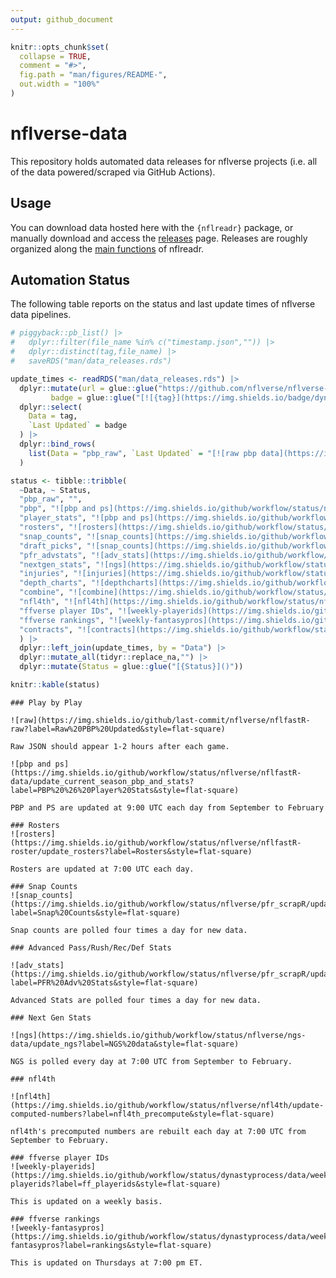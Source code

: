 ```yaml
---
output: github_document
---
```


<!-- README.md is generated from README.Rmd. Please edit that file -->

```r
knitr::opts_chunk$set(
  collapse = TRUE,
  comment = "#>",
  fig.path = "man/figures/README-",
  out.width = "100%"
)
```

# nflverse-data

<!-- badges: start -->
<!-- badges: end -->

This repository holds automated data releases for nflverse projects (i.e. all of the data powered/scraped via GitHub Actions). 

## Usage

You can download data hosted here with the `{nflreadr}` package, or manually download and access the [releases](https://github.com/nflverse/nflverse-data/releases) page. Releases are roughly organized along the [main functions](https://nflreadr.nflverse.com/reference/) of nflreadr.

## Automation Status

The following table reports on the status and last update times of nflverse data pipelines.

```r
# piggyback::pb_list() |>
#   dplyr::filter(file_name %in% c("timestamp.json","")) |>
#   dplyr::distinct(tag,file_name) |>
#   saveRDS("man/data_releases.rds")

update_times <- readRDS("man/data_releases.rds") |> 
  dplyr::mutate(url = glue::glue("https://github.com/nflverse/nflverse-data/releases/download/{tag}/timestamp.json"),
         badge = glue::glue("[![{tag}](https://img.shields.io/badge/dynamic/json?color=blue&label={paste0('load_',tag)}&query=last_updated&style=flat-square&url={URLencode(url)})](https://github.com/nflverse/nflverse-data/releases/tag/{tag})")) |> 
  dplyr::select(
    Data = tag,
    `Last Updated` = badge
  ) |> 
  dplyr::bind_rows(
    list(Data = "pbp_raw", `Last Updated` = "[![raw pbp data](https://img.shields.io/github/last-commit/nflverse/nflfastR-raw?label=Raw%20PBP%20Updated&style=flat-square)]()")
  )

status <- tibble::tribble(
  ~Data, ~ Status,
  "pbp_raw", "",
  "pbp", "![pbp and ps](https://img.shields.io/github/workflow/status/nflverse/nflfastR-data/update_current_season_pbp_and_stats?label=pbp_status&style=flat-square)",
  "player_stats", "![pbp and ps](https://img.shields.io/github/workflow/status/nflverse/nflfastR-data/update_current_season_pbp_and_stats?label=ps_status&style=flat-square)",
  "rosters", "![rosters](https://img.shields.io/github/workflow/status/nflverse/nflfastR-roster/update_rosters?label=rosters_status&style=flat-square)",
  "snap_counts", "![snap_counts](https://img.shields.io/github/workflow/status/nflverse/pfr_scrapR/update_snap_counts?label=snaps_status&style=flat-square)",
  "draft_picks", "![snap_counts](https://img.shields.io/github/workflow/status/nflverse/pfr_scrapR/update_draft_picks?label=draft_status&style=flat-square)",
  "pfr_advstats", "![adv_stats](https://img.shields.io/github/workflow/status/nflverse/pfr_scrapR/update_adv_stats?label=advstats_status&style=flat-square)",
  "nextgen_stats", "![ngs](https://img.shields.io/github/workflow/status/nflverse/ngs-data/update_ngs?label=ngs_status&style=flat-square)",
  "injuries", "![injuries](https://img.shields.io/github/workflow/status/nflverse/nflfastR-roster/update-injuries?label=injuries_status&style=flat-square)",
  "depth_charts", "![depthcharts](https://img.shields.io/github/workflow/status/nflverse/nflfastR-roster/Update-Depth-Charts?label=depth_charts_status&style=flat-square)",
  "combine", "![combine](https://img.shields.io/github/workflow/status/nflverse/pfr_scrapR/Update%20Combine%20Data?label=combine_status&style=flat-square)",
  "nfl4th", "![nfl4th](https://img.shields.io/github/workflow/status/nflverse/nfl4th/update-computed-numbers?label=nfl4th_precompute&style=flat-square)",
  "ffverse player IDs", "![weekly-playerids](https://img.shields.io/github/workflow/status/dynastyprocess/data/weekly-playerids?label=ff_playerids&style=flat-square)",
  "ffverse rankings", "![weekly-fantasypros](https://img.shields.io/github/workflow/status/dynastyprocess/data/weekly-fantasypros?label=rankings&style=flat-square)",
  "contracts", "![contracts](https://img.shields.io/github/workflow/status/nflverse/rotc/update_otc?label=contracts&style=flat-square)"
  ) |> 
  dplyr::left_join(update_times, by = "Data") |> 
  dplyr::mutate_all(tidyr::replace_na,"") |> 
  dplyr::mutate(Status = glue::glue("[{Status}]()"))
```

```r
knitr::kable(status)
```

```asis

### Play by Play

![raw](https://img.shields.io/github/last-commit/nflverse/nflfastR-raw?label=Raw%20PBP%20Updated&style=flat-square)

Raw JSON should appear 1-2 hours after each game.

![pbp and ps](https://img.shields.io/github/workflow/status/nflverse/nflfastR-data/update_current_season_pbp_and_stats?label=PBP%20%26%20Player%20Stats&style=flat-square)

PBP and PS are updated at 9:00 UTC each day from September to February

### Rosters
![rosters](https://img.shields.io/github/workflow/status/nflverse/nflfastR-roster/update_rosters?label=Rosters&style=flat-square)

Rosters are updated at 7:00 UTC each day.

### Snap Counts
![snap_counts](https://img.shields.io/github/workflow/status/nflverse/pfr_scrapR/update_snap_counts?label=Snap%20Counts&style=flat-square)

Snap counts are polled four times a day for new data.

### Advanced Pass/Rush/Rec/Def Stats

![adv_stats](https://img.shields.io/github/workflow/status/nflverse/pfr_scrapR/update_adv_stats?label=PFR%20Adv%20Stats&style=flat-square)

Advanced Stats are polled four times a day for new data.

### Next Gen Stats

![ngs](https://img.shields.io/github/workflow/status/nflverse/ngs-data/update_ngs?label=NGS%20data&style=flat-square)

NGS is polled every day at 7:00 UTC from September to February.

### nfl4th

![nfl4th](https://img.shields.io/github/workflow/status/nflverse/nfl4th/update-computed-numbers?label=nfl4th_precompute&style=flat-square)

nfl4th's precomputed numbers are rebuilt each day at 7:00 UTC from September to February.

### ffverse player IDs
![weekly-playerids](https://img.shields.io/github/workflow/status/dynastyprocess/data/weekly-playerids?label=ff_playerids&style=flat-square)

This is updated on a weekly basis.

### ffverse rankings
![weekly-fantasypros](https://img.shields.io/github/workflow/status/dynastyprocess/data/weekly-fantasypros?label=rankings&style=flat-square)

This is updated on Thursdays at 7:00 pm ET. 

```

